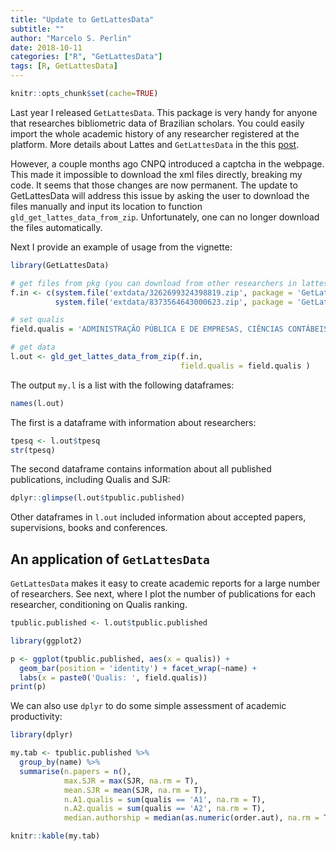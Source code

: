 ```yaml
---
title: "Update to GetLattesData"
subtitle: ""
author: "Marcelo S. Perlin"
date: 2018-10-11
categories: ["R", "GetLattesData"]
tags: [R, GetLattesData]
---
```



```r
knitr::opts_chunk$set(cache=TRUE)
```

Last year I released `GetLattesData`. This package is very handy for anyone that researches bibliometric data of Brazilian scholars. You could easily import the whole academic history of any researcher registered at the platform. More details about Lattes and `GetLattesData` in the this [post](https://msperlin.github.io/2017-09-04-Package-GetLattesData/). 

However, a couple months ago CNPQ introduced a captcha in the webpage. This made it impossible to download the xml files directly, breaking my code. It seems that those changes are now permanent. The update to GetLattesData will address this issue by asking the user to download the files manually and input its location to function `gld_get_lattes_data_from_zip`. Unfortunately, one can no longer download the files automatically. 

Next I provide an example of usage from the vignette:


```r
library(GetLattesData)

# get files from pkg (you can download from other researchers in lattes website)
f.in <- c(system.file('extdata/3262699324398819.zip', package = 'GetLattesData'),
          system.file('extdata/8373564643000623.zip', package = 'GetLattesData'))

# set qualis
field.qualis = 'ADMINISTRAÇÃO PÚBLICA E DE EMPRESAS, CIÊNCIAS CONTÁBEIS E TURISMO'

# get data
l.out <- gld_get_lattes_data_from_zip(f.in, 
                                      field.qualis = field.qualis )

```

The output `my.l` is a list with the following dataframes:

```r
names(l.out)
```

The first is a dataframe with information about researchers:

```r
tpesq <- l.out$tpesq
str(tpesq)
```

The second dataframe contains information about all published publications, including Qualis and SJR:

```r
dplyr::glimpse(l.out$tpublic.published)
```

Other dataframes in `l.out` included information about accepted papers, supervisions, books and conferences.

## An application of  `GetLattesData`

`GetLattesData` makes it easy to create academic reports for a large number of researchers. See next, where I plot the number of publications for each researcher, conditioning on Qualis ranking.

```r
tpublic.published <- l.out$tpublic.published

library(ggplot2)

p <- ggplot(tpublic.published, aes(x = qualis)) +
  geom_bar(position = 'identity') + facet_wrap(~name) +
  labs(x = paste0('Qualis: ', field.qualis))
print(p)
```

We can also use `dplyr` to do some simple assessment of academic productivity:

```r
library(dplyr)

my.tab <- tpublic.published %>%
  group_by(name) %>%
  summarise(n.papers = n(),
            max.SJR = max(SJR, na.rm = T),
            mean.SJR = mean(SJR, na.rm = T),
            n.A1.qualis = sum(qualis == 'A1', na.rm = T),
            n.A2.qualis = sum(qualis == 'A2', na.rm = T),
            median.authorship = median(as.numeric(order.aut), na.rm = T ))

knitr::kable(my.tab)
```
